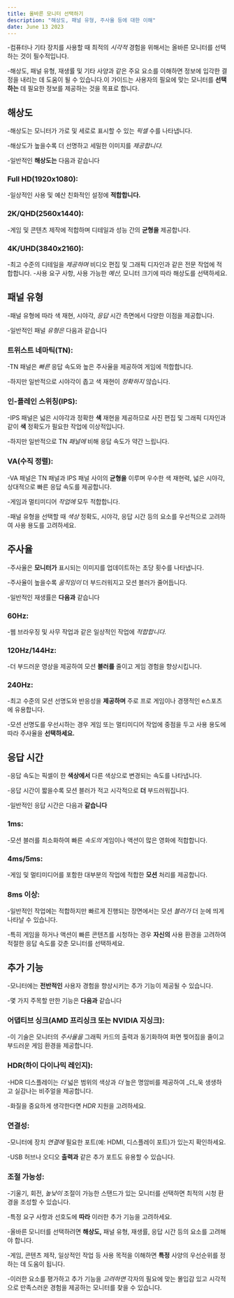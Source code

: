 ```yaml
---
title: 올바른 모니터 선택하기
description: "해상도, 패널 유형, 주사율 등에 대한 이해"
date: June 13 2023
---
```


-컴퓨터나 기타 장치를 사용할 때 최적의 _시각적_ 경험을 위해서는 올바른 모니터를 선택하는 것이 필수적입니다. 

-해상도, 패널 유형, 재생률 및 기타 사양과 같은 주요 요소를 이해하면 정보에 입각한 결정을 내리는 데 도움이 될 수 있습니다.이 가이드는 사용자의 필요에 맞는 모니터를 **선택하는** 데 필요한 정보를 제공하는 것을 목표로 합니다.

## 해상도
-해상도는 모니터가 가로 및 세로로 표시할 수 있는 _픽셀_ 수를 나타냅니다. 

-해상도가 높을수록 더 선명하고 세밀한 이미지를 _제공합니다._ 

-일반적인 **해상도는** 다음과 같습니다

### Full HD(1920x1080): 
-일상적인 사용 및 예산 친화적인 설정에 **적합합니다.**
### 2K/QHD(2560x1440): 
-게임 및 콘텐츠 제작에 적합하며 디테일과 성능 간의 **균형을** 제공합니다.
### 4K/UHD(3840x2160): 
-최고 수준의 디테일을 _제공하며_ 비디오 편집 및 그래픽 디자인과 같은 전문 작업에 적합합니다.
-사용 요구 사항, 사용 가능한 _예산,_ 모니터 크기에 따라 해상도를 선택하세요.

## 패널 유형
-패널 유형에 따라 색 재현, 시야각, _응답_ 시간 측면에서 다양한 이점을 제공합니다. 

-일반적인 패널 _유형은_ 다음과 같습니다

### 트위스트 네마틱(TN): 
-TN 패널은 _빠른_ 응답 속도와 높은 주사율을 제공하여 게임에 적합합니다. 

-하지만 일반적으로 시야각이 좁고 색 재현이 _정확하지_ 않습니다.

### 인-플레인 스위칭(IPS): 
-IPS 패널은 넓은 시야각과 정확한 **색** 재현을 제공하므로 사진 편집 및 그래픽 디자인과 같이 **색** 정확도가 필요한 작업에 이상적입니다. 

-하지만 일반적으로 TN _패널에_ 비해 응답 속도가 약간 느립니다.

### VA(수직 정렬): 
-VA 패널은 TN 패널과 IPS 패널 사이의 **균형을** 이루며 우수한 색 재현력, 넓은 시야각, 상대적으로 빠른 응답 속도를 제공합니다. 

-게임과 멀티미디어 _작업에_ 모두 적합합니다.

-패널 유형을 선택할 때 _색상_ 정확도, 시야각, 응답 시간 등의 요소를 우선적으로 고려하여 사용 용도를 고려하세요.

## 주사율
-주사율은 **모니터가** 표시되는 이미지를 업데이트하는 초당 횟수를 나타냅니다. 

-주사율이 높을수록 _움직임이_ 더 부드러워지고 모션 블러가 줄어듭니다. 

-일반적인 재생률은 **다음과** 같습니다

### 60Hz: 
-웹 브라우징 및 사무 작업과 같은 일상적인 작업에 _적합합니다._

### 120Hz/144Hz: 
-더 부드러운 영상을 제공하여 모션 **블러를** 줄이고 게임 경험을 향상시킵니다.

### 240Hz: 
-최고 수준의 모션 선명도와 반응성을 **제공하며** 주로 프로 게임이나 경쟁적인 e스포츠에 유용합니다.

-모션 선명도를 우선시하는 경우 게임 또는 멀티미디어 작업에 중점을 두고 사용 용도에 따라 주사율을 **선택하세요.**

## 응답 시간
-응답 속도는 픽셀이 한 **색상에서** 다른 색상으로 변경되는 속도를 나타냅니다. 

-응답 시간이 짧을수록 모션 블러가 적고 시각적으로 **더** 부드러워집니다. 

-일반적인 응답 시간은 다음과 **같습니다**

### 1ms: 
-모션 블러를 최소화하여 빠른 _속도의_ 게임이나 액션이 많은 영화에 적합합니다.

### 4ms/5ms: 
-게임 및 멀티미디어를 포함한 대부분의 작업에 적합한 **모션** 처리를 제공합니다.

### 8ms 이상: 
-일반적인 작업에는 적합하지만 빠르게 진행되는 장면에서는 모션 _블러가_ 더 눈에 띄게 나타날 수 있습니다.

-특히 게임을 하거나 액션이 빠른 콘텐츠를 시청하는 경우 **자신의** 사용 환경을 고려하여 적절한 응답 속도를 갖춘 모니터를 선택하세요.

## 추가 기능
-모니터에는 **전반적인** 사용자 경험을 향상시키는 추가 기능이 제공될 수 있습니다. 

-몇 가지 주목할 만한 기능은 **다음과** 같습니다

### 어댑티브 싱크(AMD 프리싱크 또는 NVIDIA 지싱크): 
-이 기술은 모니터의 _주사율을_ 그래픽 카드의 출력과 동기화하여 화면 찢어짐을 줄이고 부드러운 게임 환경을 제공합니다.

### HDR(하이 다이나믹 레인지): 
-HDR 디스플레이는 _더_ 넓은 범위의 색상과 _더_ 높은 명암비를 제공하여 _더_욱 생생하고 실감나는 비주얼을 제공합니다. 

-화질을 중요하게 생각한다면 _HDR_ 지원을 고려하세요.

### 연결성: 
-모니터에 장치 _연결에_ 필요한 포트(예: HDMI, 디스플레이 포트)가 있는지 확인하세요. 

-USB 허브나 오디오 **출력과** 같은 추가 포트도 유용할 수 있습니다.

### 조절 가능성: 
-기울기, 회전, _높낮이_ 조절이 가능한 스탠드가 있는 모니터를 선택하면 최적의 시청 환경을 조성할 수 있습니다.

-특정 요구 사항과 선호도에 **따라** 이러한 추가 기능을 고려하세요.

-올바른 모니터를 선택하려면 **해상도,** 패널 유형, 재생률, 응답 시간 등의 요소를 고려해야 합니다. 

-게임, 콘텐츠 제작, 일상적인 작업 등 사용 목적을 이해하면 **특정** 사양의 우선순위를 정하는 데 도움이 됩니다. 

-이러한 요소를 평가하고 추가 기능을 _고려하면_ 각자의 필요에 맞는 몰입감 있고 시각적으로 만족스러운 경험을 제공하는 모니터를 찾을 수 있습니다.